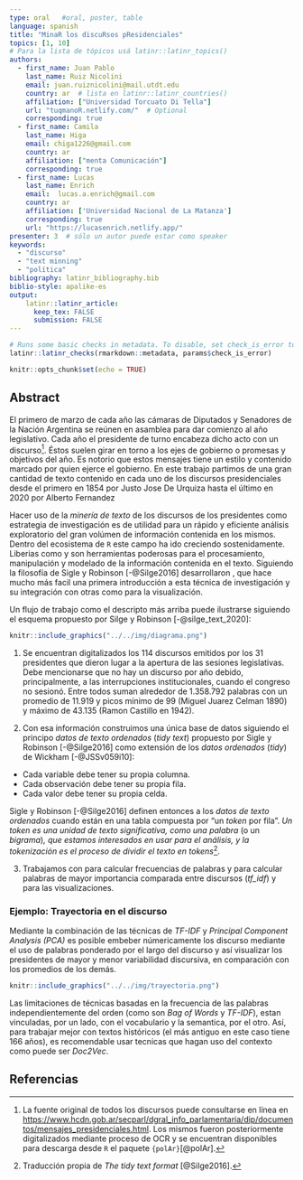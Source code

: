 ```yaml
---
type: oral   #oral, poster, table
language: spanish
title: "MinaR los discuRsos pResidenciales"
topics: [1, 10]
# Para la lista de tópicos usá latinr::latinr_topics()
authors:
  - first_name: Juan Pablo
    last_name: Ruiz Nicolini
    email: juan.ruiznicolini@mail.utdt.edu
    country: ar  # lista en latinr::latinr_countries()
    affiliation: ["Universidad Torcuato Di Tella"]
    url: "tuqmanoR.netlify.com/"  # Optional 
    corresponding: true
  - first_name: Camila 
    last_name: Higa
    email: chiga1226@gmail.com
    country: ar
    affiliation: ["menta Comunicación"]
    corresponding: true
  - first_name: Lucas  
    last_name: Enrich
    email:  lucas.a.enrich@gmail.com
    country: ar
    affiliation: ['Universidad Nacional de La Matanza']
    corresponding: true
    url: "https://lucasenrich.netlify.app/"
presenter: 3  # sólo un autor puede estar como speaker
keywords: 
  - "discurso"
  - "text minning"
  - "política"
bibliography: latinr_bibliography.bib
biblio-style: apalike-es   
output: 
    latinr::latinr_article: 
      keep_tex: FALSE
      submission: FALSE
---
```



```r
# Runs some basic checks in metadata. To disable, set check_is_error to FALSE
latinr::latinr_checks(rmarkdown::metadata, params$check_is_error)
```


```r
knitr::opts_chunk$set(echo = TRUE)
```


## Abstract 

El primero de marzo de cada año las cámaras de Diputados y Senadores de la Nación Argentina se reúnen en asamblea para dar comienzo al año legislativo. Cada año el presidente de turno encabeza dicho acto con un discurso[^1]. Éstos suelen girar en torno a los ejes de gobierno o promesas y objetivos del año. Es notorio que estos mensajes tiene un estilo y contenido marcado por quien ejerce el gobierno. En este trabajo partimos de una gran cantidad de texto contenido en cada uno de los discursos presidenciales desde el primero en 1854 por Justo Jose De Urquiza hasta el último en 2020 por Alberto Fernandez


[^1]: La fuente original de todos los discursos puede consultarse en línea en [https://www.hcdn.gob.ar/secparl/dgral_info_parlamentaria/dip/documentos/mensajes_presidenciales.html](https://www.hcdn.gob.ar/secparl/dgral_info_parlamentaria/dip/documentos/mensajes_presidenciales.html). Los mismos fueron posteriormente digitalizados mediante proceso de OCR y se encuentran disponibles para descarga desde `R` el paquete `{polAr}`[@polAr]. 


Hacer uso de la *minería de texto* de los discursos de los presidentes como estrategia de investigación es de utilidad para un rápido y eficiente análisis exploratorio del gran volúmen de información contenida en los mismos. Dentro del ecosistema de `R` este campo ha ido creciendo sostenidamente. Liberias como \CRANpkg{tm} y \CRANpkg{topicmodels} son herramientas poderosas para el procesamiento, manipulación y modelado de la información contenida en el texto. Siguiendo la filosofía de \CRANpkg{tidyverse}  Sigle y Robinson [-@Silge2016] desarrollaron \CRANpkg{tidytext}, que hace mucho más facil una primera introducción a esta técnica de investigación y su integración con otras como \CRANpkg{ggplot2} para la visualización. 

Un flujo de trabajo como el descripto más arriba puede ilustrarse siguiendo el esquema propuesto por Silge y Robinson [-@silge_text_2020]:

```r
knitr::include_graphics("../../img/diagrama.png")
```

1. Se encuentran digitalizados los $114$ discursos emitidos por los $31$ presidentes que dieron lugar a la apertura de las sesiones legislativas. Debe mencionarse que no hay un discurso por año debido, principalmente, a las interrupciones institucionales, cuando el congreso no sesionó. Entre todos suman alrededor de $1.358.792$ palabras con un promedio de $11.919$ y picos mínimo de $99$ (Miguel Juarez Celman $1890$) y máximo de $43.135$ (Ramon Castillo en $1942$). 

2. Con esa información construimos una única base de datos siguiendo el principo *datos de texto ordenados* (*tidy text*) propuesto por Sigle y Robinson [-@Silge2016] como extensión de los *datos ordenados* (*tidy*) de Wickham [-@JSSv059i10]: 

 * Cada variable debe tener su propia columna.
 * Cada observación debe tener su propia fila.
 * Cada valor debe tener su propia celda.

Sigle y Robinson [-@Silge2016] definen entonces a los *datos de texto ordenados* cuando están en una tabla compuesta por "un *token* por fila". *Un token es una unidad de texto significativa, como una palabra* (o un *bigrama*)*, que estamos interesados en usar para el análisis, y la tokenización es el proceso de dividir el texto en tokens*[^2]. 

[^2]: Traducción propia de *The tidy text format* [@Silge2016].

3. Trabajamos con \CRANpkg{dplyr} para calcular frecuencias de palabras y \CRANpkg{tidytext} para calcular palabras de mayor importancia comparada entre discursos (*tf_idf*) y \CRANpkg{ggplot2} para las visualizaciones. 

### Ejemplo: Trayectoria en el discurso

Mediante la combinación de las técnicas de _TF-IDF_ y _Principal Component Analysis (PCA)_ es posible embeber númericamente los discurso mediante el uso de palabras ponderado por el largo del discurso y así visualizar los presidentes de mayor y menor variabilidad discursiva, en comparación con los promedios de los demás.

```r
knitr::include_graphics("../../img/trayectoria.png")
```

Las limitaciones de técnicas basadas en la frecuencia de las palabras independientemente del orden (como son _Bag of Words_ y _TF-IDF_), estan vinculadas, por un lado, con el vocabulario y la semantica, por el otro. Así, para trabajar mejor con textos históricos (el más antiguo en este caso tiene 166 años), es recomendable usar tecnicas que hagan uso del contexto como puede ser _Doc2Vec_.

## Referencias
